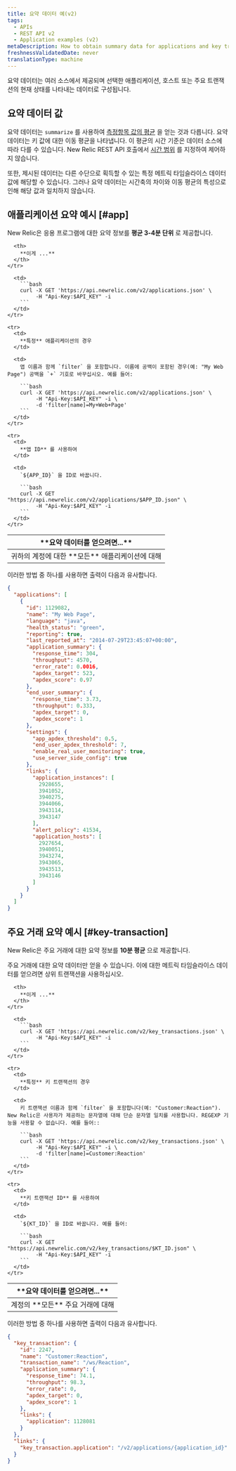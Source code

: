 ```yaml
---
title: 요약 데이터 예(v2)
tags:
  - APIs
  - REST API v2
  - Application examples (v2)
metaDescription: How to obtain summary data for applications and key transactions by using New Relic's REST API v2.
freshnessValidatedDate: never
translationType: machine
---
```


요약 데이터는 여러 소스에서 제공되며 선택한 애플리케이션, 호스트 또는 주요 트랜잭션의 현재 상태를 나타내는 데이터로 구성됩니다.

## 요약 데이터 값

요약 데이터는 `summarize` 를 사용하여 [측정항목 값의 평균](/docs/apm/apis/requirements/calculating-average-metric-values-summarize) 을 얻는 것과 다릅니다. 요약 데이터는 키 값에 대한 이동 평균을 나타냅니다. 이 평균의 시간 기준은 데이터 소스에 따라 다를 수 있습니다. New Relic REST API 호출에서 [시간 범위](/docs/apm/apis/api-v2-examples/specifying-time-range-api-v2) 를 지정하여 제어하지 않습니다.

또한, 제시된 데이터는 다른 수단으로 획득할 수 있는 특정 메트릭 타임슬라이스 데이터 값에 해당할 수 있습니다. 그러나 요약 데이터는 시간축의 차이와 이동 평균의 특성으로 인해 해당 값과 일치하지 않습니다.

## 애플리케이션 요약 예시 [#app]

New Relic은 응용 프로그램에 대한 요약 정보를 **평균 3-4분 단위** 로 제공합니다.

<table>
  <thead>
    <tr>
      <th width={200}>
        **요약 데이터를 얻으려면...**
      </th>

      <th>
        **이게 ...**
      </th>
    </tr>
  </thead>

  <tbody>
    <tr>
      <td>
        귀하의 계정에 대한 **모든** 애플리케이션에 대해
      </td>

      <td>
        ```bash
        curl -X GET 'https://api.newrelic.com/v2/applications.json' \
             -H "Api-Key:$API_KEY" -i
        ```
      </td>
    </tr>

    <tr>
      <td>
        **특정** 애플리케이션의 경우
      </td>

      <td>
        앱 이름과 함께 `filter` 을 포함합니다. 이름에 공백이 포함된 경우(예: "My Web Page") 공백을 `+` 기호로 바꾸십시오. 예를 들어:

        ```bash
        curl -X GET 'https://api.newrelic.com/v2/applications.json' \
             -H "Api-Key:$API_KEY" -i \
             -d 'filter[name]=My+Web+Page'
        ```
      </td>
    </tr>

    <tr>
      <td>
        **앱 ID** 를 사용하여
      </td>

      <td>
        `${APP_ID}` 을 ID로 바꿉니다.

        ```bash
        curl -X GET "https://api.newrelic.com/v2/applications/$APP_ID.json" \
             -H "Api-Key:$API_KEY" -i
        ```
      </td>
    </tr>
  </tbody>
</table>

이러한 방법 중 하나를 사용하면 출력이 다음과 유사합니다.

```json
{
  "applications": [
    {
      "id": 1129082,
      "name": "My Web Page",
      "language": "java",
      "health_status": "green",
      "reporting": true,
      "last_reported_at": "2014-07-29T23:45:07+00:00",
      "application_summary": {
        "response_time": 304,
        "throughput": 4570,
        "error_rate": 0.0016,
        "apdex_target": 523,
        "apdex_score": 0.97
      },
      "end_user_summary": {
        "response_time": 3.73,
        "throughput": 0.333,
        "apdex_target": 0,
        "apdex_score": 1
      },
      "settings": {
        "app_apdex_threshold": 0.5,
        "end_user_apdex_threshold": 7,
        "enable_real_user_monitoring": true,
        "use_server_side_config": true
      },
      "links": {
        "application_instances": [
          2928655,
          3941052,
          3940275,
          3944066,
          3943114,
          3943147
        ],
        "alert_policy": 41534,
        "application_hosts": [
          2927654,
          3940051,
          3943274,
          3943065,
          3943513,
          3943146
        ]
      }
    }
  ]
}
```

## 주요 거래 요약 예시 [#key-transaction]

New Relic은 주요 거래에 대한 요약 정보를 **10분 평균** 으로 제공합니다.

<Callout variant="important">
  주요 거래에 대한 요약 데이터만 얻을 수 있습니다. 이에 대한 메트릭 타임슬라이스 데이터를 얻으려면 상위 트랜잭션을 사용하십시오.
</Callout>

<table>
  <thead>
    <tr>
      <th width={200}>
        **요약 데이터를 얻으려면...**
      </th>

      <th>
        **이게 ...**
      </th>
    </tr>
  </thead>

  <tbody>
    <tr>
      <td>
        계정의 **모든** 주요 거래에 대해
      </td>

      <td>
        ```bash
        curl -X GET 'https://api.newrelic.com/v2/key_transactions.json' \
             -H "Api-Key:$API_KEY" -i
        ```
      </td>
    </tr>

    <tr>
      <td>
        **특정** 키 트랜잭션의 경우
      </td>

      <td>
        키 트랜잭션 이름과 함께 `filter` 을 포함합니다(예: "Customer:Reaction"). New Relic은 사용자가 제공하는 문자열에 대해 단순 문자열 일치를 사용합니다. REGEXP 기능을 사용할 수 없습니다. 예를 들어::

        ```bash
        curl -X GET 'https://api.newrelic.com/v2/key_transactions.json' \
             -H "Api-Key:$API_KEY" -i \
             -d 'filter[name]=Customer:Reaction'
        ```
      </td>
    </tr>

    <tr>
      <td>
        **키 트랜잭션 ID** 를 사용하여
      </td>

      <td>
        `${KT_ID}` 을 ID로 바꿉니다. 예를 들어:

        ```bash
        curl -X GET "https://api.newrelic.com/v2/key_transactions/$KT_ID.json" \
             -H "Api-Key:$API_KEY" -i
        ```
      </td>
    </tr>
  </tbody>
</table>

이러한 방법 중 하나를 사용하면 출력이 다음과 유사합니다.

```json
{
  "key_transaction": {
    "id": 2247,
    "name": "Customer:Reaction",
    "transaction_name": "/ws/Reaction",
    "application_summary": {
      "response_time": 74.1,
      "throughput": 98.3,
      "error_rate": 0,
      "apdex_target": 0,
      "apdex_score": 1
    },
    "links": {
      "application": 1128081
    }
  },
  "links": {
    "key_transaction.application": "/v2/applications/{application_id}"
  }
}
```